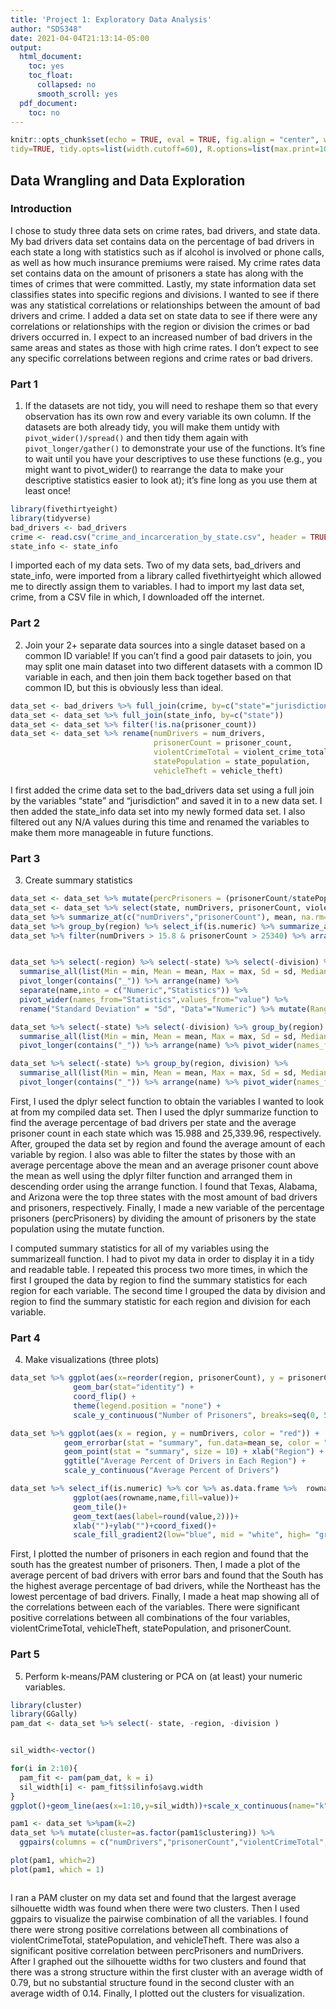 ```yaml
---
title: 'Project 1: Exploratory Data Analysis'
author: "SDS348"
date: 2021-04-04T21:13:14-05:00
output:
  html_document:
    toc: yes
    toc_float:
      collapsed: no
      smooth_scroll: yes
  pdf_document:
    toc: no
---
```


```r
knitr::opts_chunk$set(echo = TRUE, eval = TRUE, fig.align = "center", warning = F, message = F,
tidy=TRUE, tidy.opts=list(width.cutoff=60), R.options=list(max.print=100))
```

## Data Wrangling and Data Exploration

### Introduction
I chose to study three data sets on crime rates, bad drivers, and state data. My bad drivers data set contains data on the percentage of bad drivers in each state a long with statistics such as if alcohol is involved or phone calls, as well as how much insurance premiums were raised. My crime rates data set contains data on the amount of prisoners a state has along with the times of crimes that were committed. Lastly, my state information data set classifies states into specific regions and divisions. I wanted to see if there was any statistical correlations or relationships between the amount of bad drivers and crime. I added a data set on state data to see if there were any correlations or relationships with the region or division the crimes or bad drivers occurred in. I expect to an increased number of bad drivers in the same areas and states as those with high crime rates. I don't expect to see any specific correlations between regions and crime rates or bad drivers.

### Part 1
1. If the datasets are not tidy, you will need to reshape them so that every observation has its own row and every variable its own column. If the datasets are both already tidy, you will make them untidy with `pivot_wider()/spread()` and then tidy them again with `pivot_longer/gather()` to demonstrate your use of the functions. It's fine to wait until you have your descriptives to use these functions (e.g., you might want to pivot_wider() to rearrange the data to make your descriptive statistics easier to look at); it's fine long as you use them at least once!

```R
library(fivethirtyeight)
library(tidyverse)
bad_drivers <- bad_drivers
crime <- read.csv("crime_and_incarceration_by_state.csv", header = TRUE)
state_info <- state_info
```
I imported each of my data sets. Two of my data sets, bad_drivers and state_info, were imported from a library called fivethirtyeight which allowed me to directly assign them to variables. I had to import my last data set, crime, from a CSV file in which, I downloaded off the internet.

### Part 2
2. Join your 2+ separate data sources into a single dataset based on a common ID variable! If you can't find a good pair datasets to join, you may split one main dataset into two different datasets with a common ID variable in each, and then join them back together based on that common ID, but this is obviously less than ideal.
```R
data_set <- bad_drivers %>% full_join(crime, by=c("state"="jurisdiction"))
data_set <- data_set %>% full_join(state_info, by=c("state"))
data_set <- data_set %>% filter(!is.na(prisoner_count))
data_set <- data_set %>% rename(numDrivers = num_drivers,
                                prisonerCount = prisoner_count,
                                violentCrimeTotal = violent_crime_total,
                                statePopulation = state_population,
                                vehicleTheft = vehicle_theft)
```
I first added the crime data set to the bad_drivers data set using a full join by the variables "state" and "jurisdiction" and saved it in to a new data set. I then added the state_info data set into my newly formed data set. I also filtered out any N/A values during this time and renamed the variables to make them more manageable in future functions.

### Part 3
3. Create summary statistics
``` R
data_set <- data_set %>% mutate(percPrisoners = (prisonerCount/statePopulation) * 100)
data_set <- data_set %>% select(state, numDrivers, prisonerCount, violentCrimeTotal, statePopulation ,vehicleTheft, region, division, percPrisoners)
data_set %>% summarize_at(c("numDrivers","prisonerCount"), mean, na.rm=T)
data_set %>% group_by(region) %>% select_if(is.numeric) %>% summarize_all(mean, na.rm=T)
data_set %>% filter(numDrivers > 15.8 & prisonerCount > 25340) %>% arrange(desc(numDrivers), desc(prisonerCount))


data_set %>% select(-region) %>% select(-state) %>% select(-division) %>%
  summarise_all(list(Min = min, Mean = mean, Max = max, Sd = sd, Median = median), na.rm =T) %>% 
  pivot_longer(contains("_")) %>% arrange(name) %>% 
  separate(name,into = c("Numeric","Statistics")) %>% 
  pivot_wider(names_from="Statistics",values_from="value") %>% 
  rename("Standard Deviation" = "Sd", "Data"="Numeric") %>% mutate(Range=Max-Min)

data_set %>% select(-state) %>% select(-division) %>% group_by(region) %>% 
  summarise_all(list(Min = min, Mean = mean, Max = max, Sd = sd, Median = median), na.rm =T) %>% 
  pivot_longer(contains("_")) %>% arrange(name) %>% pivot_wider(names_from="name", values_from="value")

data_set %>% select(-state) %>% group_by(region, division) %>% 
  summarise_all(list(Min = min, Mean = mean, Max = max, Sd = sd, Median = median), na.rm =T) %>% 
  pivot_longer(contains("_")) %>% arrange(name) %>% pivot_wider(names_from="name", values_from="value")
```
First, I used the dplyr select function to obtain the variables I wanted to look at from my compiled data set. Then I used the dplyr summarize function to find the average percentage of bad drivers per state and the average prisoner count in each state which was 15.988 and 25,339.96, respectively. After, grouped the data set by region and found the average amount of each variable by region. I also was able to filter the states by those with an average percentage above the mean and an average prisoner count above the mean as well using the dplyr filter function and arranged them in descending order using the arrange function. I found that Texas, Alabama, and Arizona were the top three states with the most amount of bad drivers and prisoners, respectively. Finally, I made a new variable of the percentage prisoners (percPrisoners) by dividing the amount of prisoners by the state population using the mutate function.

I computed summary statistics for all of my variables using the summarizeall function. I had to pivot my data in order to display it in a tidy and readable table. I repeated this process two more times, in which the first I grouped the data by region to find the summary statistics for each region for each variable. The second time I grouped the data by division and region to find the summary statistic for each region and division for each variable.

### Part 4
4. Make visualizations (three plots)

``` R
data_set %>% ggplot(aes(x=reorder(region, prisonerCount), y = prisonerCount, fill = region))+
              geom_bar(stat="identity") + 
              coord_flip() + 
              theme(legend.position = "none") + 
              scale_y_continuous("Number of Prisoners", breaks=seq(0, 500000, 100000))+ xlab("Region")

data_set %>% ggplot(aes(x = region, y = numDrivers, color = "red")) + 
            geom_errorbar(stat = "summary", fun.data=mean_se, color = "black") + 
            geom_point(stat = "summary", size = 10) + xlab("Region") + 
            ggtitle("Average Percent of Drivers in Each Region") + 
            scale_y_continuous("Average Percent of Drivers")

data_set %>% select_if(is.numeric) %>% cor %>% as.data.frame %>%  rownames_to_column %>% pivot_longer(-1) %>% 
              ggplot(aes(rowname,name,fill=value))+
              geom_tile()+ 
              geom_text(aes(label=round(value,2)))+ 
              xlab("")+ylab("")+coord_fixed()+
              scale_fill_gradient2(low="blue", mid = "white", high= "green")
```
First, I plotted the number of prisoners in each region and found that the south has the greatest number of prisoners. Then, I made a plot of the average percent of bad drivers with error bars and found that the South has the highest average percentage of bad drivers, while the Northeast has the lowest percentage of bad drivers. Finally, I made a heat map showing all of the correlations between each of the variables. There were significant positive correlations between all combinations of the four variables, violentCrimeTotal, vehicleTheft, statePopulation, and prisonerCount.
    
### Part 5
5. Perform k-means/PAM clustering or PCA on (at least) your numeric variables.
```R
library(cluster)
library(GGally)
pam_dat <- data_set %>% select(- state, -region, -division )


sil_width<-vector()

for(i in 2:10){  
  pam_fit <- pam(pam_dat, k = i)  
  sil_width[i] <- pam_fit$silinfo$avg.width  
}
ggplot()+geom_line(aes(x=1:10,y=sil_width))+scale_x_continuous(name="k",breaks=1:10)

pam1 <- data_set %>%pam(k=2)
data_set %>% mutate(cluster=as.factor(pam1$clustering)) %>% 
  ggpairs(columns = c("numDrivers","prisonerCount","violentCrimeTotal","statePopulation","vehicleTheft", "percPrisoners"), aes(color=cluster))

plot(pam1, which=2)
plot(pam1, which = 1)



```
I ran a PAM cluster on my data set and found that the largest average silhouette width was found when there were two clusters. Then I used ggpairs to visualize the pairwise combination of all the variables. I found there were strong positive correlations between all combinations of violentCrimeTotal, statePopulation, and vehicleTheft. There was also a significant positive correlation between percPrisoners and numDrivers. After I graphed out the silhouette widths for two clusters and found that there was a strong structure within the first cluster with an average width of 0.79, but no substantial structure found in the second cluster with an average width of 0.14. Finally, I plotted out the clusters for visualization.